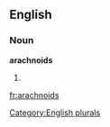
==English==

===Noun===
'''arachnoids'''

# {{plural of|[[arachnoid]]}}

[[Category:English plurals]]

[[fr:arachnoids]]